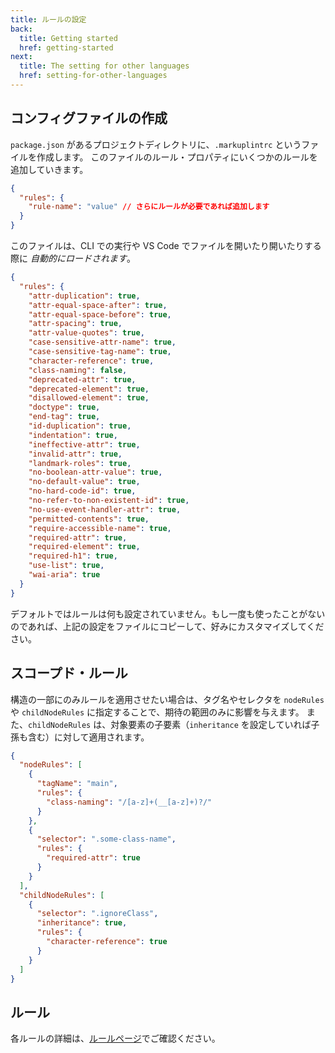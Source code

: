 ```yaml
---
title: ルールの設定
back:
  title: Getting started
  href: getting-started
next:
  title: The setting for other languages
  href: setting-for-other-languages
---
```


## コンフィグファイルの作成

`package.json` があるプロジェクトディレクトリに、`.markuplintrc` というファイルを作成します。
このファイルのルール・プロパティにいくつかのルールを追加していきます。

```json
{
  "rules": {
    "rule-name": "value" // さらにルールが必要であれば追加します
  }
}
```

このファイルは、CLI での実行や VS Code でファイルを開いたり開いたりする際に _自動的にロードされます_。

```json
{
  "rules": {
    "attr-duplication": true,
    "attr-equal-space-after": true,
    "attr-equal-space-before": true,
    "attr-spacing": true,
    "attr-value-quotes": true,
    "case-sensitive-attr-name": true,
    "case-sensitive-tag-name": true,
    "character-reference": true,
    "class-naming": false,
    "deprecated-attr": true,
    "deprecated-element": true,
    "disallowed-element": true,
    "doctype": true,
    "end-tag": true,
    "id-duplication": true,
    "indentation": true,
    "ineffective-attr": true,
    "invalid-attr": true,
    "landmark-roles": true,
    "no-boolean-attr-value": true,
    "no-default-value": true,
    "no-hard-code-id": true,
    "no-refer-to-non-existent-id": true,
    "no-use-event-handler-attr": true,
    "permitted-contents": true,
    "require-accessible-name": true,
    "required-attr": true,
    "required-element": true,
    "required-h1": true,
    "use-list": true,
    "wai-aria": true
  }
}
```

デフォルトではルールは何も設定されていません。もし一度も使ったことがないのであれば、上記の設定をファイルにコピーして、好みにカスタマイズしてください。

## スコープド・ルール

構造の一部にのみルールを適用させたい場合は、タグ名やセレクタを `nodeRules` や `childNodeRules` に指定することで、期待の範囲のみに影響を与えます。
また、`childNodeRules` は、対象要素の子要素（`inheritance` を設定していれば子孫も含む）に対して適用されます。

```json
{
  "nodeRules": [
    {
      "tagName": "main",
      "rules": {
        "class-naming": "/[a-z]+(__[a-z]+)?/"
      }
    },
    {
      "selector": ".some-class-name",
      "rules": {
        "required-attr": true
      }
    }
  ],
  "childNodeRules": [
    {
      "selector": ".ignoreClass",
      "inheritance": true,
      "rules": {
        "character-reference": true
      }
    }
  ]
}
```

## ルール

各ルールの詳細は、[ルールページ](/rules)でご確認ください。
